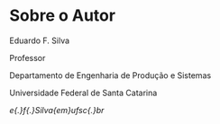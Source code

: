 
# Sobre o Autor {-}

Eduardo F. Silva

Professor

Departamento de Engenharia de Produção e Sistemas

Universidade Federal de Santa Catarina

*e\{.\}f\{.\}Silva\{em\}ufsc\{.\}br*

